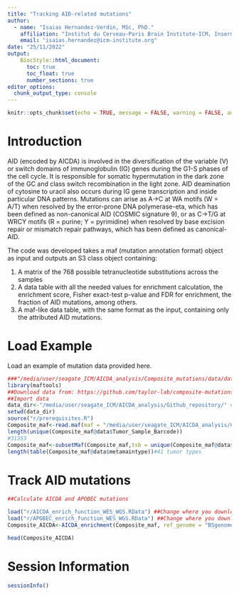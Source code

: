 ```yaml
---
title: "Tracking AID-related mutations"
author: 
  - name: "Isaias Hernandez-Verdin, MSc, PhD."
    affiliation: "Institut du Cerveau-Paris Brain Institute-ICM, Inserm, Sorbonne Université, CNRS, APHP, Hôpital de la Pitié Salpêtrière, Paris, France"
    email: "isaias.hernandez@icm-institute.org"
date: "25/11/2022"
output: 
    BiocStyle::html_document:
      toc: true
      toc_float: true
      number_sections: true
editor_options: 
  chunk_output_type: console
---
```


```r
knitr::opts_chunk$set(echo = TRUE, message = FALSE, warning = FALSE, autodep = knitr::dep_prev())
```

# Introduction

AID (encoded by AICDA) is involved in the diversification of the variable (V) or switch domains of immunoglobulin (IG) genes during the G1-S phases of the cell cycle. It is responsible for somatic hypermutation in the dark zone of the GC and class switch recombination in the light zone. AID deamination of cytosine to uracil also occurs during IG gene transcription and inside particular DNA patterns. Mutations can arise as A->C at WA motifs (W = A/T) when resolved by the error-prone DNA polymerase-eta, which has been defined as non-canonical AID (COSMIC signature 9), or as C->T/G at WRCY motifs (R = purine; Y = pyrimidine) when resolved by base excision repair or mismatch repair pathways, which has been defined as canonical-AID. 

The code was developed takes a maf (mutation annotation format) object as input and outputs an S3 class object containing:

1. A matrix of the 768 possible tetranucleotide substitutions across the samples
2. A data table with all the needed values for enrichment calculation, the enrichment score, Fisher exact-test p-value and FDR for enrichment, the fraction of AID mutations, among others.
3. A maf-like data table, with the same format as the input, containing only the attributed AID mutations.


# Load Example 

Load an example of mutation data provided here.

```r
###"/media/user/seagate_ICM/AICDA_analysis/Composite_mutations/data/data_mutations_signature_attribution.txt.gz" signatures
library(maftools)
##Download data from: https://github.com/taylor-lab/composite-mutations/tree/master/data/data_mutations.txt.gz
##Import data
data_dir<-"/media/user/seagate_ICM/AICDA_analysis/Github_repository/" #Set to where you downloaded the data
setwd(data_dir)
source("r/prerequisites.R")
Composite_maf<-read.maf(maf = "/media/user/seagate_ICM/AICDA_analysis/Composite_mutations/data/data_mutations.txt.gz")
length(unique(Composite_maf@data$Tumor_Sample_Barcode))
#31353
Composite_maf<-subsetMaf(Composite_maf,tsb = unique(Composite_maf@data$Tumor_Sample_Barcode)) #Eliminate duplicates
length(table(Composite_maf@data$metamaintype))#41 tumor types


```


# Track AID mutations

```r
##Calculate AICDA and APOBEC mutations

load("r/AICDA_enrich_function_WES_WGS.RData") ##Change where you downloaded the functions...
load("r/APOBEC_enrich_function_WES_WGS.RData") ##Change where you downloaded the functions...
Composite_AICDA<-AICDA_enrichment(Composite_maf, ref_genome = "BSgenome.Hsapiens.UCSC.hg19",prefix = 'chr', add = TRUE, background_n = 60,seq_type = "WGS") #Add the WGS flag to get silent mutations too

head(Composite_AICDA)

```

# Session Information

```r
sessionInfo()
```
